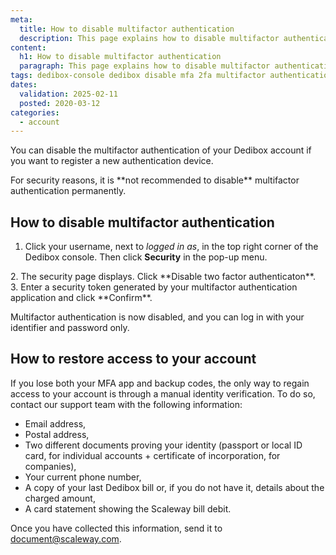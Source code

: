 ```yaml
---
meta:
  title: How to disable multifactor authentication
  description: This page explains how to disable multifactor authentication for Scaleway Dedibox.
content:
  h1: How to disable multifactor authentication
  paragraph: This page explains how to disable multifactor authentication for Scaleway Dedibox.
tags: dedibox-console dedibox disable mfa 2fa multifactor authentication
dates:
  validation: 2025-02-11
  posted: 2020-03-12
categories:
  - account
---
```


You can disable the multifactor authentication of your Dedibox account if you want to register a new authentication device.

<Message type="important">
For security reasons, it is **not recommended to disable** multifactor authentication permanently.
</Message>

## How to disable multifactor authentication

1. Click your username, next to _logged in as_, in the top right corner of the Dedibox console. Then click **Security** in the pop-up menu.
  <Lightbox src="scaleway-dedibox-console-security-menu.webp" />
2. The security page displays. Click **Disable two factor authenticaton**.
3. Enter a security token generated by your multifactor authentication application and click **Confirm**.

Multifactor authentication is now disabled, and you can log in with your identifier and password only.

## How to restore access to your account

If you lose both your MFA app and backup codes, the only way to regain access to your account is through a manual identity verification. To do so, contact our support team with the following information:
  * Email address,
  * Postal address,
  * Two different documents proving your identity (passport or local ID card, for individual accounts + certificate of incorporation, for companies),
  * Your current phone number,
  * A copy of your last Dedibox bill or, if you do not have it, details about the charged amount,
  * A card statement showing the Scaleway bill debit.

Once you have collected this information, send it to [document@scaleway.com](mailto:document@scaleway.com).
